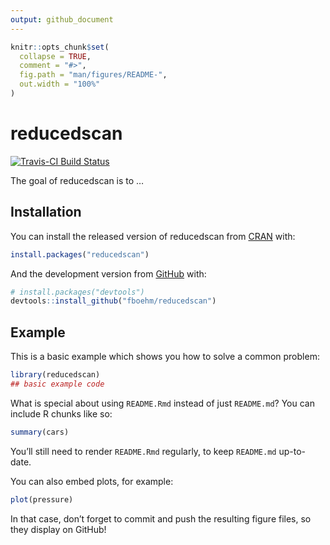 ```yaml
---
output: github_document
---
```


<!-- README.md is generated from README.Rmd. Please edit that file -->

```r
knitr::opts_chunk$set(
  collapse = TRUE,
  comment = "#>",
  fig.path = "man/figures/README-",
  out.width = "100%"
)
```

# reducedscan

<!-- badges: start -->
[![Travis-CI Build Status](https://travis-ci.org/fboehm/reducedscan.svg?branch=master)](https://travis-ci.org/fboehm/reducedscan)

<!-- badges: end -->

The goal of reducedscan is to ...

## Installation

You can install the released version of reducedscan from [CRAN](https://CRAN.R-project.org) with:

``` r
install.packages("reducedscan")
```

And the development version from [GitHub](https://github.com/) with:

``` r
# install.packages("devtools")
devtools::install_github("fboehm/reducedscan")
```
## Example

This is a basic example which shows you how to solve a common problem:

```r
library(reducedscan)
## basic example code
```

What is special about using `README.Rmd` instead of just `README.md`? You can include R chunks like so:

```r
summary(cars)
```

You'll still need to render `README.Rmd` regularly, to keep `README.md` up-to-date.

You can also embed plots, for example:

```r
plot(pressure)
```

In that case, don't forget to commit and push the resulting figure files, so they display on GitHub!
